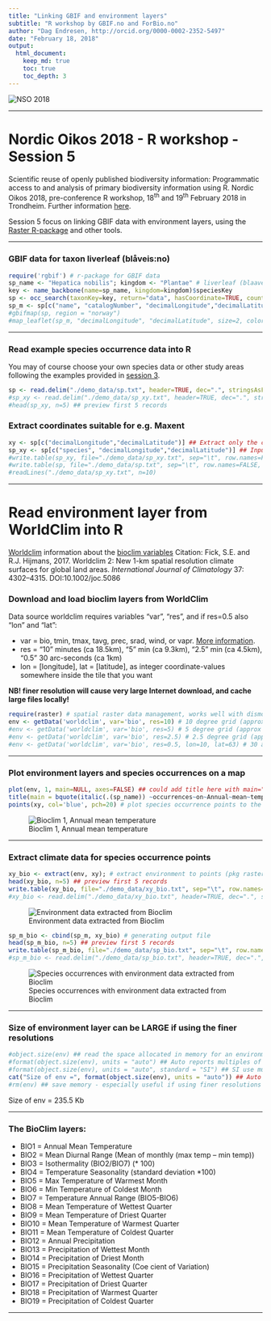 ```yaml
---
title: "Linking GBIF and environment layers"
subtitle: "R workshop by GBIF.no and ForBio.no"
author: "Dag Endresen, http://orcid.org/0000-0002-2352-5497"
date: "February 18, 2018"
output:
  html_document:
    keep_md: true
    toc: true
    toc_depth: 3
---
```


![](../demo_data/NSO_2018_GBIF_NO.png "NSO 2018")

***

# Nordic Oikos 2018 - R workshop - Session 5

Scientific reuse of openly published biodiversity information: Programmatic access to and analysis of primary biodiversity information using R. Nordic Oikos 2018, pre-conference R workshop, 18<sup>th</sup> and 19<sup>th</sup> February 2018 in Trondheim. Further information [here](http://www.gbif.no/events/2018/Nordic-Oikos-2018-R-workshop.html).

Session 5 focus on linking GBIF data with environment layers, using the [Raster R-package](https://cran.r-project.org/web/packages/raster/index.html) and other tools.

***

### GBIF data for taxon liverleaf (bl&aring;veis:no)
```r
require('rgbif') # r-package for GBIF data
sp_name <- "Hepatica nobilis"; kingdom <- "Plantae" # liverleaf (blaaveis:no), taxonKey=5371699
key <- name_backbone(name=sp_name, kingdom=kingdom)$speciesKey
sp <- occ_search(taxonKey=key, return="data", hasCoordinate=TRUE, country="NO", limit=100)
sp_m <- sp[c("name", "catalogNumber", "decimalLongitude","decimalLatitude", "basisOfRecord", "year", "municipality", "taxonKey", "occurrenceID")] ## Subset columns
#gbifmap(sp, region = "norway")
#map_leaflet(sp_m, "decimalLongitude", "decimalLatitude", size=2, color="blue")
```

***

### Read example species occurrence data into R
You may of course choose your own species data or other study areas following the examples provided in [session 3](../s3_gbif_demo).
```r
sp <- read.delim("./demo_data/sp.txt", header=TRUE, dec=".", stringsAsFactors=FALSE)
#sp_xy <- read.delim("./demo_data/sp_xy.txt", header=TRUE, dec=".", stringsAsFactors=FALSE)
#head(sp_xy, n=5) ## preview first 5 records
```

### Extract coordinates suitable for e.g. Maxent
```r
xy <- sp[c("decimalLongitude","decimalLatitude")] ## Extract only the coordinates
sp_xy <- sp[c("species", "decimalLongitude","decimalLatitude")] ## Input format for Maxent
#write.table(sp_xy, file="./demo_data/sp_xy.txt", sep="\t", row.names=FALSE, qmethod="double") ## for Maxent
#write.table(sp, file="./demo_data/sp.txt", sep="\t", row.names=FALSE, qmethod="double") ## dataframe
#readLines("./demo_data/sp_xy.txt", n=10)
```

***

# Read environment layer from WorldClim into R
[Worldclim](http://worldclim.org/) information about the [bioclim variables](http://worldclim.org/bioclim)
Citation: Fick, S.E. and R.J. Hijmans, 2017. Worldclim 2: New 1-km spatial resolution climate surfaces for global land areas. *International Journal of Climatology* 37: 4302–4315. DOI:10.1002/joc.5086

### Download and load bioclim layers from WorldClim
Data source worldclim requires variables "var", "res", and if res=0.5 also "lon" and "lat":

 * var = bio, tmin, tmax, tavg, prec, srad, wind, or vapr. [More information](http://worldclim.org/version2).
 * res = "10" minutes (ca 18.5km), "5" min (ca 9.3km), "2.5" min (ca 4.5km), "0.5" 30 arc-seconds (ca 1km)
 * lon = [longitude], lat = [latitude], as integer coordinate-values somewhere inside the tile that you want

**NB! finer resolution will cause very large Internet download, and cache large files locally!**

```r
require(raster) # spatial raster data management, works well with dismo
env <- getData('worldclim', var='bio', res=10) # 10 degree grid (approx 18.5 km, 342 km2 at equator) 85 MByte
#env <- getData('worldclim', var='bio', res=5) # 5 degree grid (approx 9.3 km, 86 km2) 296 MByte
#env <- getData('worldclim', var='bio', res=2.5) # 2.5 degree grid (approx 4.5 km, 20 km2) 1.3 GByte
#env <- getData('worldclim', var='bio', res=0.5, lon=10, lat=63) # 30 arc-second grid (approx 1 km)
```

***

### Plot environment layers and species occurrences on a map

```r
plot(env, 1, main=NULL, axes=FALSE) ## could add title here with main="Title"
title(main = bquote(italic(.(sp_name)) ~occurrences~on~Annual~mean~temperature~'(dCx10)'))
points(xy, col='blue', pch=20) # plot species occurrence points to the map
```
![Bioclim 1, Annual mean temperature](demo_data/bioclim_1_sp.png "Bioclim 01")

***

### Extract climate data for species occurrence points
```r
xy_bio <- extract(env, xy); # extract environment to points (pkg raster)
head(xy_bio, n=5) ## preview first 5 records
write.table(xy_bio, file="./demo_data/xy_bio.txt", sep="\t", row.names=FALSE, col.names=TRUE, qmethod="double")
#xy_bio <- read.delim("./demo_data/xy_bio.txt", header=TRUE, dec=".", stringsAsFactors=FALSE) ## dataframe
```
![Environment data extracted from Bioclim](./demo_data/xy_bio.png "Bioclim")

```r
sp_m_bio <- cbind(sp_m, xy_bio) # generating output file
head(sp_m_bio, n=5) ## preview first 5 records
write.table(sp_m_bio, file="./demo_data/sp_bio.txt", sep="\t", row.names=FALSE, col.names=TRUE, qmethod="double")
#sp_m_bio <- read.delim("./demo_data/sp_bio.txt", header=TRUE, dec=".", stringsAsFactors=FALSE) ## dataframe
```
![Species occurrences with environment data extracted from Bioclim](./demo_data/sp_m_bio.png "Bioclim")

***

### Size of environment layer can be LARGE if using the finer resolutions

```r
#object.size(env) ## read the space allocated in memory for an environment variable
#format(object.size(env), units = "auto") ## Auto reports multiples of 1024
#format(object.size(env), units = "auto", standard = "SI") ## SI use multiples of 1000
cat("Size of env =", format(object.size(env), units = "auto")) ## Auto reports multiples of 1024
#rm(env) ## save memory - especially useful if using finer resolutions
```

Size of env = 235.5 Kb

***

### The BioClim layers:

 * BIO1 = Annual Mean Temperature
 * BIO2 = Mean Diurnal Range (Mean of monthly (max temp – min temp)) 
 * BIO3 = Isothermality (BIO2/BIO7) (* 100)
 * BIO4 = Temperature Seasonality (standard deviation *100)
 * BIO5 = Max Temperature of Warmest Month
 * BIO6 = Min Temperature of Coldest Month
 * BIO7 = Temperature Annual Range (BIO5-BIO6)
 * BIO8 = Mean Temperature of Wettest Quarter
 * BIO9 = Mean Temperature of Driest Quarter
 * BIO10 = Mean Temperature of Warmest Quarter 
 * BIO11 = Mean Temperature of Coldest Quarter 
 * BIO12 = Annual Precipitation
 * BIO13 = Precipitation of Wettest Month
 * BIO14 = Precipitation of Driest Month
 * BIO15 = Precipitation Seasonality (Coe cient of Variation) 
 * BIO16 = Precipitation of Wettest Quarter
 * BIO17 = Precipitation of Driest Quarter
 * BIO18 = Precipitation of Warmest Quarter
 * BIO19 = Precipitation of Coldest Quarter

***
